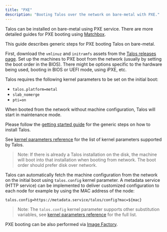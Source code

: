 ```yaml
---
title: "PXE"
description: "Booting Talos over the network on bare-metal with PXE."
---
```


Talos can be installed on bare-metal using PXE service.
There are more detailed guides for PXE booting using [Matchbox](./matchbox).

This guide describes generic steps for PXE booting Talos on bare-metal.

First, download the `vmlinuz` and `initramfs` assets from the [Talos releases page](https://github.com/siderolabs/talos/releases/latest/).
Set up the machines to PXE boot from the network (usually by setting the boot order in the BIOS).
There might be options specific to the hardware being used, booting in BIOS or UEFI mode, using iPXE, etc.

Talos requires the following kernel parameters to be set on the initial boot:

* `talos.platform=metal`
* `slab_nomerge`
* `pti=on`

When booted from the network without machine configuration, Talos will start in maintenance mode.

Please follow the [getting started guide](../../getting-started/getting-started) for the generic steps on how to install Talos.

See [kernel parameters reference](../../reference/kernel) for the list of kernel parameters supported by Talos.

> Note: If there is already a Talos installation on the disk, the machine will boot into that installation when booting from network.
> The boot order should prefer disk over network.

Talos can automatically fetch the machine configuration from the network on the initial boot using `talos.config` kernel parameter.
A metadata service (HTTP service) can be implemented to deliver customized configuration to each node for example by using the MAC address of the node:

```text
talos.config=https://metadata.service/talos/config?mac=${mac}
```

> Note: The `talos.config` kernel parameter supports other substitution variables, see [kernel parameters reference](../../reference/kernel) for the full list.

PXE booting can be also performed via [Image Factory](../../learn-more/image-factory).
